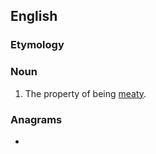==English==

===Etymology===
{{suffix|en|meaty|ness}}

===Noun===
{{en-noun|-}}

# The property of being [[meaty]].

===Anagrams===
* {{anagrams|en|amnesties|seminates}}